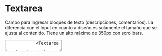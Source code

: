 
<Meta title="components/Textarea" component={Textarea} />

# Textarea

Campo para ingresar bloques de texto (descripciones, comentarios).
La diferencia con el Input en cuanto a diseño es solamente el tamaño que se ajusta al contenido. Tiene un alto máximo de 350px con scrollbars.

<Preview>
	<Story name="Textarea">
		<List>
			<Textarea hasFloatingLabel label="Escriba aquí..." />
			<Textarea
				hasFloatingLabel
				error
				errorMessage="Error: Valor incorrecto"
				label="Error"
				defaultValue="asd"
			/>
			<Textarea hasFloatingLabel disabled label="Disabled" />
		</List>
	</Story>
</Preview>

Puede usarse también sin la Floating Label:

<Preview>
	<Story name="Textarea sin Floating label">
		<List>
			<Textarea placeholder="Escriba aquí..." />
			<Textarea error errorMessage="Error" placeholder="Error" defaultValue="asd" />
			<Textarea disabled placeholder="Disabled" defaultValue="Contenido deshabilitado" />
		</List>
	</Story>
</Preview>

## Props

<Props of={Textarea} />
